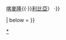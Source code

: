 {{Navbox
| name   = 美国参战
| title  = [[美國]]參與過的[[戰爭]]
| listclass = hlist
| evenstyle = background:#f7f7f7;

|group1 = 國內戰爭
| list1 = {{nowrap|[[谢司起义|-{zh-cn:谢斯起义;zh-hant:謝司起義;}-]] ·}}{{nowrap|[[1783年賓夕法尼亞兵變]] ·}} {{nowrap|[[威士忌暴乱]] ·}} {{nowrap|[[塞米諾爾戰爭]] ·}} {{nowrap|[[托莱多战争]] ·}} {{nowrap|[[多爾叛亂]] ·}} {{nowrap|[[摩門戰爭]] ·}} {{nowrap|[[蜂蜜戰爭]] ·}} {{nowrap|[[堪萨斯内战]] ·}} {{nowrap|[[猶他戰爭]] ·}} {{nowrap|[[南北战争]] ·}} {{nowrap|[[布鲁克斯-巴克斯特战争]] ·}} {{nowrap|[[布萊爾山之戰]] ·}} {{nowrap|[[麥克明縣戰爭]] ·}} {{nowrap|[[园地行动]]}}

| group2 = 國際戰爭
| list2 = {{nowrap|[[美國獨立戰爭|獨立戰爭]] ·}} {{nowrap|[[北美印第安战争|印第安戰爭]] ·}} {{nowrap|[[美法短暂冲突|美法準戰爭]] ·}} {{nowrap|[[第一次巴巴里战争|第一次巴巴利戰爭]] ·}} {{nowrap|[[1812年战争]] ·}} {{nowrap|[[第二次巴巴利戰爭]] ·}} {{nowrap|[[第一次蘇門答臘遠征]] ·}} {{nowrap|[[第二次蘇門答臘遠征]] ·}} {{nowrap|[[象牙海岸遠征]] ·}} {{nowrap|[[美墨戰爭]] ·}} {{nowrap|[[第一次斐濟遠征]] ·}} {{nowrap|[[第二次鸦片战争]] ·}} {{nowrap|[[第二次斐濟遠征]] ·}} {{nowrap|[[美國福爾摩沙遠征|福爾摩沙遠征]] ·}} {{nowrap|[[辛未洋擾|朝鮮遠征]] ·}} {{nowrap|[[美西战争]] ·}} {{nowrap|[[美菲战争]] ·}} {{nowrap|[[八国联军之役]] ·}} {{nowrap|[[美墨邊境戰爭]] ·}} {{nowrap|[[美国占领尼加拉瓜|佔領尼加拉瓜]] ·}} {{nowrap|[[美國佔領海地|佔領海地]] ·}} {{nowrap|[[美国占领多米尼加共和国 (1916年－1924年)|佔領多明尼加]] ·}} {{nowrap|[[第一次世界大战]] ·}} {{nowrap|[[协约国武装干涉俄国内战|干涉俄國內戰]] ·}} {{nowrap|[[第二次世界大战]] ·}} {{nowrap|[[朝鲜战争]] ·}} {{nowrap|[[越南战争]] ·}} {{nowrap|[[美國佔領多明尼加共和國 (1965年至1966年)|入侵多明尼加]] ·}}  {{nowrap|[[入侵格林納達]] ·}} {{nowrap|[[黎巴嫩內戰]] ·}} {{nowrap|[[刚果共和国内战|刚果内战]] ·}} {{nowrap|[[两伊战争]] ·}} {{nowrap|[[1986年美國空襲利比亞|黄金峡谷行动]] ·}} {{nowrap|[[美国入侵巴拿马|入侵巴拿馬]] ·}} {{nowrap|[[海湾战争]] ·}} {{nowrap|[[摩加迪沙之戰|索馬里內戰]] ·}} {{nowrap|[[波斯尼亞戰爭]] ·}} {{nowrap|[[沙漠狐狸行动]] ·}} {{nowrap|[[科索沃戰爭]] ·}} {{nowrap|[[北约轰炸南斯拉夫|轰炸南斯拉夫]] ·}} {{nowrap|[[阿富汗戰爭 (2001年)|阿富汗戰爭]] ·}} {{nowrap|[[伊拉克战争]] ·}} {{nowrap|[[巴基斯坦西北部战争]] ·}} {{nowrap|[[2011年多国武装干涉利比亚|利比亞內戰]] ·}} {{nowrap|[[對伊斯蘭國的軍事打擊|打擊伊斯蘭國]]（[[伊拉克內戰 (2014年–2017年)|伊拉克]]{{·}}[[敘利亞內戰|敘利亞]]{{·}}[[博科聖地叛亂|喀麥隆]]{{·}}[[第二次利比亞內戰|利比亞]]） ·}} {{nowrap|[[也门内战 (2015年至今)|也門內戰]]}}

| below = {{nowrap|[[美国军事行动时间线]] ·}} {{nowrap|[[美國軍事]]}}
}}<noinclude>
[[Category:美国战争模板|*]]
</noinclude>